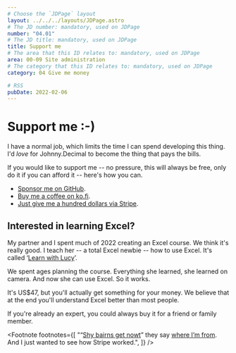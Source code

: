 ```yaml
---
# Choose the `JDPage` layout
layout: ../../../layouts/JDPage.astro
# The JD number: mandatory, used on JDPage
number: "04.01"
# The JD title: mandatory, used on JDPage
title: Support me
# The area that this ID relates to: mandatory, used on JDPage
area: 00-09 Site administration
# The category that this ID relates to: mandatory, used on JDPage
category: 04 Give me money

# RSS
pubDate: 2022-02-06
---
```



# Support me :-)

I have a normal job, which limits the time I can spend developing this thing. I'd _love_ for Johnny.Decimal to become the thing that pays the bills.

If you would like to support me -- no pressure, this will always be free, only do it if you can afford it -- here's how you can.

- [Sponsor me on GitHub](https://github.com/sponsors/johnnydecimal).
- [Buy me a coffee on ko.fi](https://ko-fi.com/johnnydecimal).
- [Just give me a hundred dollars via Stripe](https://buy.stripe.com/bIY3dx4ph4BWedO000).<FootRef n={1} />

## Interested in learning Excel?

My partner and I spent much of 2022 creating an Excel course. We think it's really good. I teach her -- a total Excel newbie -- how to use Excel. It's called &lsquo;[Learn with Lucy](https://www.learnwithlucy.rocks/courses/excel)&rsquo;.

We spent ages planning the course. Everything she learned, she learned on camera. And now she can use Excel. So it works.

It's US$47, but you'll actually get something for your money. We believe that at the end you'll understand Excel better than most people.

If you're already an expert, you could always buy it for a friend or family member.

<Footnote
  footnotes={[
    "&ldquo;<a href='https://duckduckgo.com/?q=shy+bairns+get+nowt&t=osx&ia=definition'>Shy bairns get nowt</a>&rdquo; they say <a href='https://duckduckgo.com/?q=sunderland+uk&ia=web'>where I&rsquo;m from</a>. And I just wanted to see how Stripe worked.",
  ]}
/>
